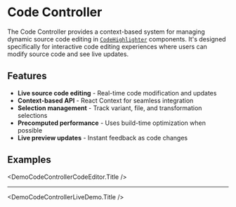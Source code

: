 # Code Controller

The Code Controller provides a context-based system for managing dynamic source code editing in [`CodeHighlighter`](../code-highlighter/page.mdx) components. It's designed specifically for interactive code editing experiences where users can modify source code and see live updates.

## Features

- **Live source code editing** - Real-time code modification and updates
- **Context-based API** - React Context for seamless integration
- **Selection management** - Track variant, file, and transformation selections
- **Precomputed performance** - Uses build-time optimization when possible
- **Live preview updates** - Instant feedback as code changes

## Examples


<DemoCodeControllerCodeEditor.Title />

<DemoCodeControllerCodeEditor />

---


<DemoCodeControllerLiveDemo.Title />

<DemoCodeControllerLiveDemo />


